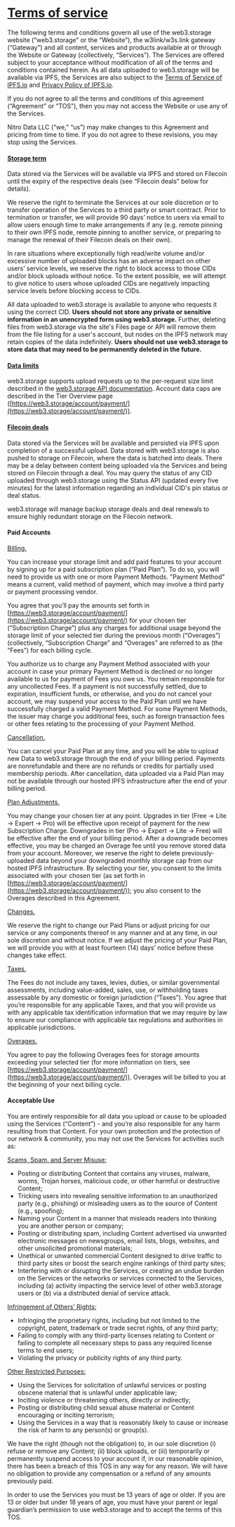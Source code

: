 # **[Terms of service](https://web3.storage/terms/#terms-of-service)**

The following terms and conditions govern all use of the web3.storage website (“web3.storage” or the “Website”), the w3link/w3s.link gateway (“Gateway”) and all content, services and products available at or through the Website or Gateway (collectively, “Services”). The Services are offered subject to your acceptance without modification of all of the terms and conditions contained herein. As all data uploaded to web3.storage will be available via IPFS, the Services are also subject to the [Terms of Service of IPFS.io](https://discuss.ipfs.io/tos) and [Privacy Policy of IPFS.io](https://discuss.ipfs.io/privacy).

If you do not agree to all the terms and conditions of this agreement (“Agreement” or “TOS”), then you may not access the Website or use any of the Services.

Nitro Data LLC (“we,” “us”) may make changes to this Agreement and pricing from time to time. If you do not agree to these revisions, you may stop using the Services.


#### **[Storage term](https://web3.storage/terms/#storage-term)**

Data stored via the Services will be available via IPFS and stored on Filecoin until the expiry of the respective deals (see “Filecoin deals” below for details).

We reserve the right to terminate the Services at our sole discretion or to transfer operation of the Services to a third party or smart contract. Prior to termination or transfer, we will provide 90 days’ notice to users via email to allow users enough time to make arrangements if any (e.g. remote pinning to their own IPFS node, remote pinning to another service, or preparing to manage the renewal of their Filecoin deals on their own).

In rare situations where exceptionally high read/write volume and/or excessive number of uploaded blocks has an adverse impact on other users’ service levels, we reserve the right to block access to those CIDs and/or block uploads without notice. To the extent possible, we will attempt to give notice to users whose uploaded CIDs are negatively impacting service levels before blocking access to CIDs.

All data uploaded to web3.storage is available to anyone who requests it using the correct CID. **Users should not store any private or sensitive information in an unencrypted form using web3.storage.** Further, deleting files from web3.storage via the site's Files page or API will remove them from the file listing for a user's account, but nodes on the IPFS network may retain copies of the data indefinitely. **Users should not use web3.storage to store data that may need to be permanently deleted in the future.**


#### **[Data limits](https://web3.storage/terms/#data-limits)**

web3.storage supports upload requests up to the per-request size limit described in the [web3.storage API documentation](https://web3.storage/docs/reference/http-api/). Account data caps are described in the Tier Overview page ([https://web3.storage/account/payment/](https://web3.storage/account/payment/)).  


#### **[Filecoin deals](https://web3.storage/terms/#filecoin-deals)**

Data stored via the Services will be available and persisted via IPFS upon completion of a successful upload. Data stored with web3.storage is also pushed to storage on Filecoin, where the data is batched into deals. There may be a delay between content being uploaded via the Services and being stored on Filecoin through a deal. You may query the status of any CID uploaded through web3.storage using the Status API (updated every five minutes) for the latest information regarding an individual CID's pin status or deal status.

web3.storage will manage backup storage deals and deal renewals to ensure highly redundant storage on the Filecoin network.


#### **Paid Accounts**

<u>Billing.</u>

You can increase your storage limit and add paid features to your account by signing up for a paid subscription plan (“Paid Plan”). To do so, you will need to provide us with one or more Payment Methods. "Payment Method" means a current, valid method of payment, which may involve a third party or payment processing vendor.  

You agree that you’ll pay the amounts set forth in [https://web3.storage/account/payment/](https://web3.storage/account/payment/) for your chosen tier (“Subscription Charge”) plus any charges for additional usage beyond the storage limit of your selected tier during the previous month (“Overages”) (collectively, “Subscription Charge” and “Overages” are referred to as (the “Fees”) for each billing cycle.

You authorize us to charge any Payment Method associated with your account in case your primary Payment Method is declined or no longer available to us for payment of Fees you owe us. You remain responsible for any uncollected Fees. If a payment is not successfully settled, due to expiration, insufficient funds, or otherwise, and you do not cancel your account, we may suspend your access to the Paid Plan until we have successfully charged a valid Payment Method. For some Payment Methods, the issuer may charge you additional fees, such as foreign transaction fees or other fees relating to the processing of your Payment Method. 

<u>Cancellation.</u>

You can cancel your Paid Plan at any time, and you will be able to upload new Data to web3.storage through the end of your billing period. Payments are nonrefundable and there are no refunds or credits for partially used membership periods. After cancellation, data uploaded via a Paid Plan may not be available through our hosted IPFS infrastructure after the end of your billing period.

<u>Plan Adjustments.</u>

You may change your chosen tier at any point. Upgrades in tier (Free → Lite → Expert → Pro) will be effective upon receipt of payment for the new Subscription Charge. Downgrades in tier (Pro → Expert → Lite → Free) will be effective after the end of your billing period. After a downgrade becomes effective, you may be charged an Overage fee until you remove stored data from your account. Moreover, we reserve the right to delete previously-uploaded data beyond your downgraded monthly storage cap from our hosted IPFS infrastructure. By selecting your tier, you consent to the limits associated with your chosen tier (as set forth in [https://web3.storage/account/payment/](https://web3.storage/account/payment/)); you also consent to the Overages described in this Agreement. 

<u>Changes.</u>

We reserve the right to change our Paid Plans or adjust pricing for our service or any components thereof in any manner and at any time, in our sole discretion and without notice. If we adjust the pricing of your Paid Plan, we will provide you with at least fourteen (14) days’ notice before these changes take effect.

<u>Taxes.</u>

The Fees do not include any taxes, levies, duties, or similar governmental assessments, including value-added, sales, use, or withholding taxes assessable by any domestic or foreign jurisdiction (“Taxes”).  You agree that you’re responsible for any applicable Taxes, and that you will provide us with any applicable tax identification information that we may require by law to ensure our compliance with applicable tax regulations and authorities in applicable jurisdictions.

<u>Overages.</u>

You agree to pay the following Overages fees for storage amounts exceeding your selected tier (for more information on tiers, see [https://web3.storage/account/payment/](https://web3.storage/account/payment/)). Overages will be billed to you at the beginning of your next billing cycle.


#### **Acceptable Use**

You are entirely responsible for all data you upload or cause to be uploaded using the Services (“Content”) - and you’re also responsible for any harm resulting from that Content.  For your own protection and the protection of our network & community, you may not use the Services for activities such as:  

<u>Scams, Spam, and Server Misuse:</u>



* Posting or distributing Content that contains any viruses, malware, worms, Trojan horses, malicious code, or other harmful or destructive Content;
* Tricking users into revealing sensitive information to an unauthorized party (e.g., phishing) or misleading users as to the source of Content (e.g., spoofing);
* Naming your Content in a manner that misleads readers into thinking you are another person or company;
* Posting or distributing spam, including Content advertised via unwanted electronic messages on newsgroups, email lists, blogs, websites, and other unsolicited promotional materials;
* Unethical or unwanted commercial Content designed to drive traffic to third party sites or boost the search engine rankings of third party sites;
* Interfering with or disrupting the Services, or creating an undue burden on the Services or the networks or services connected to the Services, including (a) activity impacting the service level of other web3.storage users or (b) via a distributed denial of service attack.

<u>Infringement of Others’ Rights:</u>



* Infringing the proprietary rights, including but not limited to the copyright, patent, trademark or trade secret rights, of any third party;
* Failing to comply with any third-party licenses relating to Content or failing to complete all necessary steps to pass any required license terms to end users;
* Violating the privacy or publicity rights of any third party.

<u>Other Restricted Purposes:</u>



* Using the Services for solicitation of unlawful services or posting obscene material that is unlawful under applicable law;
* Inciting violence or threatening others, directly or indirectly;
* Posting or distributing child sexual abuse material or Content encouraging or inciting terrorism;
* Using the Services in a way that is reasonably likely to cause or increase the risk of harm to any person(s) or group(s).

We have the right (though not the obligation) to, in our sole discretion (i) refuse or remove any Content; (ii) block uploads, or (iii) temporarily or permanently suspend access to your account if, in our reasonable opinion, there has been a breach of this TOS in any way for any reason. We will have no obligation to provide any compensation or a refund of any amounts previously paid.

In order to use the Services you must be 13 years of age or older. If you are 13 or older but under 18 years of age, you must have your parent or legal guardian’s permission to use web3.storage and to accept the terms of this TOS.

